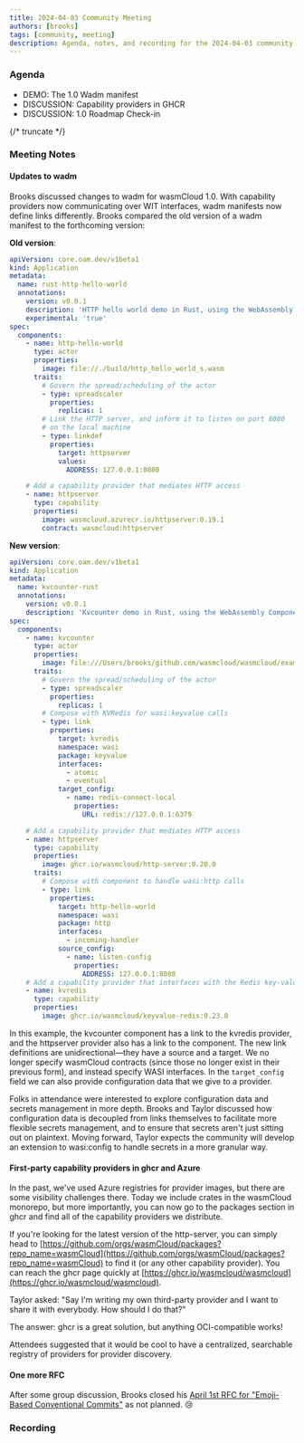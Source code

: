 ```yaml
---
title: 2024-04-03 Community Meeting
authors: [brooks]
tags: [community, meeting]
description: Agenda, notes, and recording for the 2024-04-03 community meeting
---
```



### Agenda

- DEMO: The 1.0 Wadm manifest
- DISCUSSION: Capability providers in GHCR
- DISCUSSION: 1.0 Roadmap Check-in

{/* truncate */}

### Meeting Notes

#### Updates to wadm

Brooks discussed changes to wadm for wasmCloud 1.0. With capability providers now communicating over WIT interfaces, wadm manifests now define links differently. Brooks compared the old version of a wadm manifest to the forthcoming version:

**Old version**:

```yaml
apiVersion: core.oam.dev/v1beta1
kind: Application
metadata:
  name: rust-http-hello-world
  annotations:
    version: v0.0.1
    description: 'HTTP hello world demo in Rust, using the WebAssembly Component Model and WebAssembly Interfaces Types (WIT)'
    experimental: 'true'
spec:
  components:
    - name: http-hello-world
      type: actor
      properties:
        image: file://./build/http_hello_world_s.wasm
      traits:
        # Govern the spread/scheduling of the actor
        - type: spreadscaler
          properties:
            replicas: 1
        # Link the HTTP server, and inform it to listen on port 8080
        # on the local machine
        - type: linkdef
          properties:
            target: httpserver
            values:
              ADDRESS: 127.0.0.1:8080

    # Add a capability provider that mediates HTTP access
    - name: httpserver
      type: capability
      properties:
        image: wasmcloud.azurecr.io/httpserver:0.19.1
        contract: wasmcloud:httpserver
```

**New version**:

```yaml
apiVersion: core.oam.dev/v1beta1
kind: Application
metadata:
  name: kvcounter-rust
  annotations:
    version: v0.0.1
    description: 'Kvcounter demo in Rust, using the WebAssembly Component Model and WebAssembly Interfaces Types (WIT)'
spec:
  components:
    - name: kvcounter
      type: actor
      properties:
        image: file:///Users/brooks/github.com/wasmcloud/wasmcloud/examples/rust/actors/http-hello-world/build/http_hello_world_s.wasm
      traits:
        # Govern the spread/scheduling of the actor
        - type: spreadscaler
          properties:
            replicas: 1
        # Compose with KVRedis for wasi:keyvalue calls
        - type: link
          properties:
            target: kvredis
            namespace: wasi
            package: keyvalue
            interfaces:
              - atomic
              - eventual
            target_config:
              - name: redis-connect-local
                properties:
                  URL: redis://127.0.0.1:6379

    # Add a capability provider that mediates HTTP access
    - name: httpserver
      type: capability
      properties:
        image: ghcr.io/wasmcloud/http-server:0.20.0
      traits:
        # Compose with component to handle wasi:http calls
        - type: link
          properties:
            target: http-hello-world
            namespace: wasi
            package: http
            interfaces:
              - incoming-handler
            source_config:
              - name: listen-config
                properties:
                  ADDRESS: 127.0.0.1:8080
    # Add a capability provider that interfaces with the Redis key-value store
    - name: kvredis
      type: capability
      properties:
        image: ghcr.io/wasmcloud/keyvalue-redis:0.23.0
```

In this example, the kvcounter component has a link to the kvredis provider, and the httpserver provider also has a link to the component. The new link definitions are unidirectional&mdash;they have a source and a target. We no longer specify wasmCloud contracts (since those no longer exist in their previous form), and instead specify WASI interfaces. In the `target_config` field we can also provide configuration data that we give to a provider.

Folks in attendance were interested to explore configuration data and secrets management in more depth. Brooks and Taylor discussed how configuration data is decoupled from links themselves to facilitate more flexible secrets management, and to ensure that secrets aren't just sitting out on plaintext. Moving forward, Taylor expects the community will develop an extension to wasi:config to handle secrets in a more granular way.

#### First-party capability providers in ghcr and Azure

In the past, we've used Azure registries for provider images, but there are some visibility challenges there. Today we include crates in the wasmCloud monorepo, but more importantly, you can now go to the packages section in ghcr and find all of the capability providers we distribute.

If you're looking for the latest version of the http-server, you can simply head to [https://github.com/orgs/wasmCloud/packages?repo_name=wasmCloud](https://github.com/orgs/wasmCloud/packages?repo_name=wasmCloud) to find it (or any other capability provider). You can reach the ghcr page quickly at [https://ghcr.io/wasmcloud/wasmcloud](https://ghcr.io/wasmcloud/wasmcloud).

Taylor asked: "Say I'm writing my own third-party provider and I want to share it with everybody. How should I do that?"

The answer: ghcr is a great solution, but anything OCI-compatible works!

Attendees suggested that it would be cool to have a centralized, searchable registry of providers for provider discovery.

#### One more RFC

After some group discussion, Brooks closed his [April 1st RFC for "Emoji-Based Conventional Commits"](https://github.com/wasmCloud/wasmCloud/issues/1790) as not planned. :cry:

### Recording

<ReactPlayer url="https://www.youtube.com/watch?v=GimScJY9S-0" controls />

